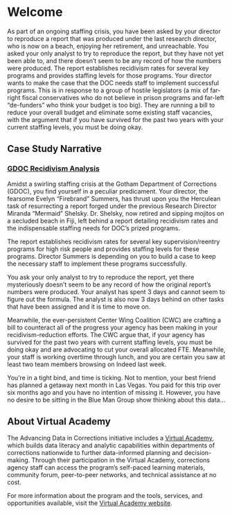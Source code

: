 # Welcome

As part of an ongoing staffing crisis, you have been asked by your director to reproduce a report that was produced under the last research director, who is now on a beach, enjoying her retirement, and unreachable. You asked your only analyst to try to reproduce the report, but they have not yet been able to, and there doesn’t seem to be any record of how the numbers were produced. The report establishes recidivism rates for several key programs and provides staffing levels for those programs. Your director wants to make the case that the DOC needs staff to implement successful programs. This is in response to a group of hostile legislators (a mix of far-right fiscal conservatives who do not believe in prison programs and far-left “de-funders” who think your budget is too big). They are running a bill to reduce your overall budget and eliminate some existing staff vacancies, with the argument that if you have survived for the past two years with your current staffing levels, you must be doing okay.

## Case Study Narrative

### [GDOC Recidivism Analysis](va_cs.html)

Amidst a swirling staffing crisis at the Gotham Department of Corrections (GDOC), you find yourself in a peculiar predicament. Your director, the fearsome Evelyn "Firebrand" Summers, has thrust upon you the Herculean task of resurrecting a report forged under the previous Research Director Miranda "Mermaid" Shelsky. Dr. Shelsky, now retired and sipping mojitos on a secluded beach in Fiji, left behind a report detailing recidivism rates and the indispensable staffing needs for DOC's prized programs. 

The report establishes recidivism rates for several key supervision/reentry programs for high risk people and provides staffing levels for these programs. Director Summers is depending on you to build a case to keep the necessary staff to implement these programs successfully.  

You ask your only analyst to try to reproduce the report, yet there mysteriously doesn’t seem to be any record of how the original report’s numbers were produced. Your analyst has spent 3 days and cannot seem to figure out the formula. The analyst is also now 3 days behind on other tasks that have been assigned and it is time to move on.  

Meanwhile, the ever-persistent Center Wing Coalition (CWC) are crafting a bill to counteract all of the progress your agency has been making in your recidivism-reduction efforts. The CWC argue that, if your agency has survived for the past two years with current staffing levels, you must be doing okay and are advocating to cut your overall allocated FTE. Meanwhile, your staff is working overtime through lunch, and you are certain you saw at least two team members browsing on Indeed last week. 

You’re in a tight bind, and time is ticking. Not to mention, your best friend has planned a getaway next month in Las Vegas. You paid for this trip over six months ago and you have no intention of missing it. However, you have no desire to be sitting in the Blue Man Group show thinking about this data…  

## About Virtual Academy

The Advancing Data in Corrections initiative includes a [Virtual Academy](https://advancingdataincorrections.org/va), which builds data literacy and analytic capabilities within departments of corrections nationwide to further data-informed planning and decision-making. Through their participation in the Virtual Academy, corrections agency staff can access the program’s self-paced learning materials, community forum, peer-to-peer networks, and technical assistance at no cost.

For more information about the program and the tools, services, and opportunities available, visit the [Virtual Academy website](https://advancingdataincorrections.org/va).